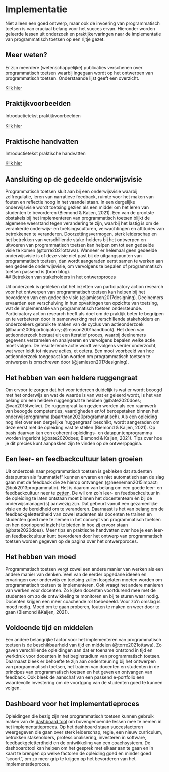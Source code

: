 # Implementatie  

Niet alleen een goed ontwerp, maar ook de invoering van programmatisch toetsen is van cruciaal belang voor het succes ervan. Hieronder worden geleerde lessen uit onderzoek en praktijkervaringen naar de implementatie van programmatisch toetsen op een rijtje gezet. 

<!-- content -->

::: {.grid}

::: {.g-col-12 .g-col-md-6 .g-col-lg-4}

::: {.card .rounded-3 .mx-auto}

::: {.card-body}

## Meer weten? {.card-title}

::: {.card-text}

Er zijn meerdere (wetenschappelijke) publicaties verschenen over programmatisch toetsen waarbij ingegaan wordt op het ontwerpen van programmatisch toetsen. Onderstaande lijst geeft een overzicht.  

:::

[Klik hier](https://leonlindnerweb.wordpress.com){.btn .btn-primary}

:::

:::

:::

<!-- New card --> 

::: {.g-col-12 .g-col-md-6 .g-col-lg-4}

::: {.card .rounded-3 .mx-auto}

::: {.card-body}

## Praktijkvoorbeelden {.card-title}

::: {.card-text}

Introductietekst praktijkvoorbeelden 

:::

[Klik hier](){.btn .btn-primary}

:::

:::

:::

<!-- New card --> 

::: {.g-col-12 .g-col-md-6 .g-col-lg-4}

::: {.card .rounded-3 .mx-auto}

::: {.card-body}

## Praktische handvatten {.card-title}

::: {.card-text}

Introductietekst praktische handvatten 

:::

[Klik hier](){.btn .btn-primary}

:::

:::

:::

:::

## Aansluiting op de gedeelde onderwijsvisie 

Programmatisch toetsen sluit aan bij een onderwijsvisie waarbij zelfregulatie, leren van narratieve feedback, ruimte voor het maken van fouten en reflectie hoog in het vaandel staan. In een dergelijke onderwijsvisie wordt toetsing gezien als een middel om het leren van studenten te bevorderen (Biemond & Kaijen, 2021). Een van de grootste obstakels bij het implementeren van programmatisch toetsen blijkt de algemene weerstand tegen verandering te zijn, waarbij het lastig is om de verankerde onderwijs- en toetsingsculturen, verwachtingen en attitudes van betrokkenen te veranderen. Doorzettingsvermogen, sterk leiderschap en het betrekken van verschillende stake-holders bij het ontwerpen en uitvoeren van programmatisch toetsen kan helpen om tot een gedeelde visie te komen (@torre2021ottawa). Wanneer er helemaal geen gedeelde onderwijsvisie is of deze visie niet past bij de uitgangspunten van programmatisch toetsen, dan wordt aangeraden eerst samen te werken aan een gedeelde onderwijsvisie, om vervolgens te bepalen of programmatisch toetsen passend is (bron blog).  
## Betrekken van stakeholders in het ontwerpproces 

Uit onderzoek is gebleken dat het inzetten van participatory action research voor het ontwerpen van programmatisch toetsen kan helpen bij het bevorderen van een gedeelde visie (@jamieson2017designing). Deelnemers ervaarden een verschuiving in hun opvattingen ten opzichte van toetsing, wat de implementatie van programmatisch toetsen ondersteunde. Participatory action research heeft als doel om de praktijk beter te begrijpen en te verbeteren door in samenwerking met verschillende stakeholders en onderzoekers gebruik te maken van de cyclus van actieonderzoek (@baum2006participatory; @reason2001handbook). Het doen van actieonderzoek bestaat uit een iteratief proces, waarbij deelnemers gegevens verzamelen en analyseren en vervolgens bepalen welke actie moet volgen. De resulterende actie wordt vervolgens verder onderzocht, wat weer leidt tot nieuwe acties, et cetera. Een mooi voorbeeld van hoe actieonderzoek toegepast kan worden om programmatisch toetsen te ontwerpen is omschreven door (@jamieson2017designing). 

## Het hebben van een heldere ruggengraat 

Om ervoor te zorgen dat het voor iedereen duidelijk is wat er wordt beoogd met het onderwijs en wat de waarde is van wat er geleerd wordt, is het van belang om een heldere ruggengraat te hebben (@bate2020does; @van2015twelve). De ruggengraat kan gezien worden als een raamwerk van beoogde competenties, vaardigheden en/of beroepstaken binnen het onderwijsprogramma (baartman2020programmatisch). Als een opleiding nog niet over een dergelijke ‘ruggengraat’ beschikt, wordt aangeraden om deze eerst met de opleiding vast te stellen (Biemond & Kaijen, 2021). Op basis daarvan kan een coherent opleidings- en datapuntenprogramma worden ingericht (@bate2020does; Biemond & Kaijen, 2021). Tips over hoe je dit precies kunt aanpakken zijn te vinden op de ontwerppagina.  

## Een leer- en feedbackcultuur laten groeien 

Uit onderzoek naar programmatisch toetsen is gebleken dat studenten datapunten als “summatief” kunnen ervaren en niet automatisch aan de slag gaan met de feedback die ze hierop ontvangen (@heeneman2015impact; @bok2013programmatic). Het is daarom van belang om een goede leer- en feedbackcultuur neer te [zetten](https://lerenvantoetsen.nl/feedbackcultuur-een-groot-begrip-om-klein-mee-te-beginnen/ ). De wil om zo’n leer- en feedbackcultuur in de opleiding te laten ontstaan moet binnen het docententeam én bij de onderwijsmanager(s) aanwezig zijn. Dat gebeurt vanuit een gezamenlijke visie en de bereidheid om te veranderen. Daarnaast is het van belang om de feedbackgeletterdheid van zowel studenten als docenten te trainen en studenten goed mee te nemen in het concept van programmatisch toetsen en hen doorlopend inzicht te bieden in hoe zij ervoor staan (@bate2020does). Meer tips en praktische handvatten over hoe je een leer- en feedbackcultuur kunt bevorderen door het ontwerp van programmatisch toetsen worden gegeven op de pagina over het ontwerpproces.  

## Het hebben van moed 

Programmatisch toetsen vergt zowel een andere manier van werken als een andere manier van denken. Veel van de eerder opgedane ideeën en ervaringen over onderwijs en toetsing zullen losgelaten moeten worden om programmatisch toetsen te implementeren. Ook vraagt het andere manieren van werken voor docenten. Zo kijken docenten voortdurend mee met de studenten om zo de ontwikkeling te monitoren en bij te sturen waar nodig. Docenten krijgen een meer coachende rol toebedeeld. Voor zo'n omslag is moed nodig. Moed om te gaan proberen, fouten te maken en weer door te gaan (Biemond &Kaijen, 2021).  

## Voldoende tijd en middelen 

Een andere belangrijke factor voor het implementeren van programmatisch toetsen is de beschikbaarheid van tijd en middelen (@torre2021ottawa). Zo gaven verschillende opleidingen aan dat er toename ontstond in tijd en werkdruk voor docenten in het beginstadium van programmatisch toetsen. Daarnaast bleek er behoefte te zijn aan ondersteuning bij het ontwerpen van programmatisch toetsen, het trainen van docenten en studenten in de principes van programmatisch toetsen en het geven en ontvangen van feedback. Ook bleek de aanschaf van een passend e-portfolio een waardevolle investering om de voortgang van de studenten goed te kunnen volgen.  

## Dashboard voor het implementatieproces  

Opleidingen die bezig zijn met programmatisch toetsen kunnen gebruik maken van de [dashboard tool](Dashboard voor het ontwikkelen van programmatisch toetsen in je opleiding – Platform Leren van Toetsen) om bovengenoemde lessen mee te nemen in het implementatieproces. Op het dashboard staan succesfactoren weergegeven die gaan over sterk leiderschap, regie, een nieuw curriculum, betrokken stakeholders, professionalisering, investeren in software, feedbackgeletterdheid en de ontwikkeling van een coachsysteem. De dashboardtool kan helpen om het gesprek met elkaar aan te gaan en in kaart te brengen op welke factoren de opleiding goed en minder goed “scoort”, om zo meer grip te krijgen op het bevorderen van het implementatieproces.   